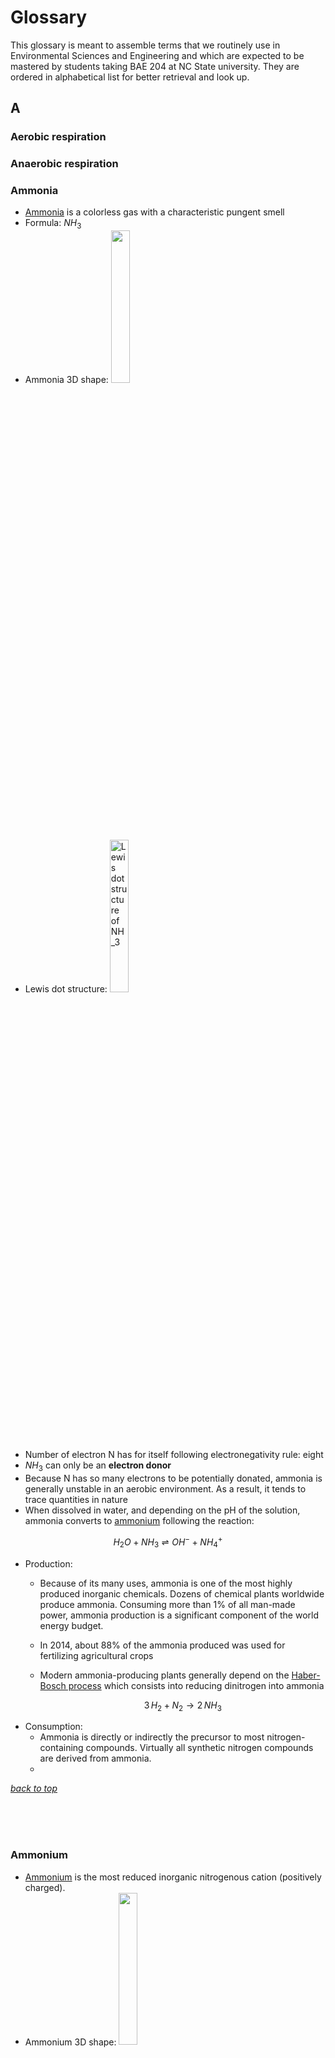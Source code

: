 # Glossary

<a id="top"></a>


This glossary is meant to assemble terms that we routinely use in Environmental Sciences and Engineering and which are expected to be mastered by students taking BAE 204 at NC State university. They are ordered in alphabetical list for better retrieval and look up.

## A

### Aerobic respiration

### Anaerobic respiration


<a id="NH3"></a>

### Ammonia
- [Ammonia](https://en.wikipedia.org/wiki/Ammonia) is a colorless gas with a characteristic pungent smell
- Formula: $NH_3$
- Ammonia 3D shape: ![](pictures/Ammonia-3D-balls-A.png){width=25%}
- Lewis dot structure: ![Lewis dot structure of $NH_3$](pictures/ammonia-lewis-structure.jpg){width=25%}
- Number of electron N has for itself following electronegativity rule: eight
- $NH_3$ can only be an **electron donor**
- Because N has so many electrons to be potentially donated, ammonia is generally unstable in an aerobic environment. As a result, it tends to trace quantities in nature
- When dissolved in water, and depending on the pH of the solution, ammonia converts to [ammonium](#NH4) following the reaction:

$$
H_2O + NH_3 \rightleftharpoons OH^{-} + NH_4^{+}
$$

- Production: 
    - Because of its many uses, ammonia is one of the most highly produced inorganic chemicals. Dozens of chemical plants worldwide produce ammonia. Consuming more than 1% of all man-made power, ammonia production is a significant component of the world energy budget.
    - In 2014, about 88% of the ammonia produced was used for fertilizing agricultural crops
    - Modern ammonia-producing plants generally depend on the [Haber-Bosch process](#haber-bosch) which consists into reducing dinitrogen into ammonia
        
        $$
        3\,H_2 + N_2 \to 2\,NH_3
        $$

- Consumption:
    - Ammonia is directly or indirectly the precursor to most nitrogen-containing compounds. Virtually all synthetic nitrogen compounds are derived from ammonia. 
    - 

<div class = "row">
<div class = "col-md-9"></div>
<div class = "col-md-3" align="right">*[back to top](#top)*</div></div>


<br/><br/><br/>

<a id="NH4"></a>

### Ammonium

- [Ammonium](https://en.wikipedia.org/wiki/Ammonium) is the most reduced inorganic nitrogenous cation (positively charged). 
- Ammonium 3D shape: ![](pictures/Ammonium-3D-balls.png){width=25%}
- Lewis dot structure: ![](pictures/ammonium_lewis_structure.png){width=25%}
- Number of electron N has for itself following electronegativity rule: eight
- It is formed by the protonation of [ammonia](#NH3) following the reaction:

\begin{equation}
H_2O + NH_3 \rightleftharpoons OH^{-} + NH_4^{+} (\#eq:NH3)
\end{equation}

- The relative abundance of ammonium vs ammonia depends on the pH of the solution. See figure below


```r
pKa=c(9.28)
forms=c("NH4","NH3")

#if (length(forms)=4){
pH<-seq(0,14,by=0.01)
denominator= 10^(-pH)+ 10^(-pKa[1])
alpha0=10^(-pH)/denominator
alpha1=(10^(-pKa[1]))/denominator


couleur=c("darkgreen","blue","orange","red","black")
Ylim<-c(0,1.2)
Xlim<-c(0,14)
plot(0,0,xlim=Xlim,ylim=Ylim,col="white",main="",xlab="",ylab="",bty="n",xaxt="n",yaxt="n")
abline(h=0,lwd=2,col="grey")
par(new=TRUE)
abline(h=seq(0,1,by=0.1),lty=3,col="grey")
abline(h=1,lty=1,lwd=1,col="grey")
abline(v=seq(0,14,by=1),lty=3,col="grey")
par(new=TRUE)

   ylab="Relative abundance of each form"
   plot(pH,alpha0,xlim=Xlim,ylim=Ylim,lty=1,lwd=2,type="l",xlab="pH",ylab=ylab,yaxt="n",col=couleur[4])
   par(new=TRUE)
   plot(pH,alpha1,xlim=Xlim,ylim=Ylim,lty=1,lwd=2,type="l",xlab="",ylab="",xaxt="n",yaxt="n",col=couleur[5])
   par(new=TRUE)
   axis(2,,at=c(0,0.2,0.4,0.6,0.8,1),labels=c("0","0.2","0.4","0.6","0.8","1"),cex.axis=1)
   par(new=TRUE)
   text(pKa[1]/2,1.1,substitute(paste(NH[y]^{z}),list(y=4,z="+")),adj=0.5,cex=1.2,col=couleur[4])
   par(new=TRUE)
   text((14-pKa[1])/2+pKa[1],1.1,expression(NH[3]),cex=1.2,adj=0.5,col=couleur[5])
   par(new=TRUE)


```

- Because in most natural aqueous environments, pH is below 8, ammonium tends to be the preponderant form.
- Production:
    - In nature, ammonium is a waste product of the mineralization of organic molecules
    - It is added as fertilizer on soils as [ammonium nitrate](https://en.wikipedia.org/wiki/Ammonium_nitrate) 

- Health hazard:
    - Ammonia vapor has a sharp, irritating, pungent odor that acts as a warning of potentially dangerous exposure
    - Exposure to very high concentrations of gaseous ammonia can result in lung damage and death

- Drinking water standard:


<div class = "row">
<div class = "col-md-9"></div>
<div class = "col-md-3" align="right">*[back to top](#top)*</div></div>


<br/><br/><br/>

### Ammonium nitrate

- [Ammonium nitrate](https://en.wikipedia.org/wiki/Ammonium_nitrate) is a chemical compound, the nitrate salt of the ammonium cation
- It is a white crystal solid and is highly soluble in water. 
- Formula: $NH_4NO_3$
- 3D shape: ![](pictures/Ammonium-nitrate-xtal-3D-balls-A.png){width=33%}
- It is predominantly used in agriculture as a high-nitrogen fertilizer
- Its other major use is as a component of explosive mixtures used in mining, quarrying, and civil construction

- Production:
    - Ammonium nitrate does exist naturally in mines of the [Atacama desert](https://en.wikipedia.org/wiki/Atacama_Desert) in Chile but globally nearly all ammonium nitrate is now produced synthetically
    - Byproduct of all respiration processes. 
Ammonium ions are a waste product of the metabolism of animals. In fish and aquatic invertebrates, it is excreted directly into the water. In mammals, sharks, and amphibians, it is converted in the urea cycle to urea, because urea is less toxic and can be stored more efficiently. In birds, reptiles, and terrestrial snails, metabolic ammonium is converted into uric acid, which is solid and can therefore be excreted with minimal water loss.

- Consumption/utilization:
    - It is used as a fertilizer, because it tends to release inorganic nitrogen slowly in soil. Applied as a surface fertilizer, it penetrates the soil with rainfall infiltration. Highly soluble, the nitrate anion becomes readily available to plant roots, although it is susceptible to leaching below the root system into the shallow and deep groundwater. The ammonium cation tends to adsorb to soil particles and is thus not as susceptible to leaching. Ammonium can be directly uptaken by plant roots, which thermodynamically makes sense, although because in most soils aerobic conditions are preponderant, nitrate tends to be the ion uptaken most often. Soil bacteria in the aerobic zone of the soil will oxidize adsorbed ammonium into nitrate, which then becomes available for plant roots. The whole chain of events slows the release of inorganic nitrogen to crops and thus makes for more effective fertilizers.
    
- Health hazard
    - No direct known health hazard  

<div class = "row">
<div class = "col-md-9"></div>
<div class = "col-md-3" align="right">*[back to top](#top)*</div></div>

<br/><br/><br/>

### Anoxic waters

- Anoxic waters are areas of sea water, fresh water, or groundwater that are depleted of dissolved oxygen and are a more severe condition of hypoxia (Wikipedia)
- Anoxic waters result from an *__IMBALANCE__* between oxygen supply and demand

<div class = "row">
<div class = "col-md-9"></div>
<div class = "col-md-3" align="right">*[back to top](#top)*</div></div>


<br/><br/><br/>

## C

<a id="CO2"></a>

### Carbon dioxide

- Carbon dioxide is a colorless gas which density is 50% higher than that of dry air.
- Formula: CO~2~
- Carbon dioxide 3D shape: ![](pictures/Carbon_dioxide_3D_ball.png){width=25%}
- Lewis dot structure: ![](pictures/CO2_lewis_structure.png)
- Number of electron C has for itself following electronegativity rule: zero
- CO~2~ can only be an electron acceptor

- Production: 
    - oxidation of C in all organic molecules
    - Almost all respiratory processes on earth (some respiration does not involve oxidation of C)
    - Combustion of all Carbon-based fuel

- Consumption:
    - Photosynthesis
        - Atmospheric carbon dioxide **is the primary carbon source for life** on Earth
    - Calcite precipitation in the oceans 

- Ecological Significance:
    - Greenhouse Gas, which serves as reference for all other GHG
    - Concentration in the atmosphere ~380 ppm on the rise, or 0.38%, or a partial pressure of 0.38 atm

<center>

![Carbon Dioxide variations through ancient and modern times](pictures/CO2_atm_concentrations.png)

[concentrations of carbon dioxide in the atmosphere from hundreds of thousands of years ago through 2015, measured in parts per million (ppm). The data come from a variety of historical ice core studies and recent air monitoring sites around the world. Each line represents a different data source](https://https://www.epa.gov/sites/production/files/2016-08/documents/print_ghg-concentrations-2016.pdf) [@Epa2016-yj]

</center>

<br/>

  - In reality, concentrations are not stable, and vary widely in time and in space at the next two videos nicely show. 
  
  - The next one results from the model simulations


<br/>

<center>

<iframe "Youtube video of CO~2~ modeled seasonal variations" width="640" height="360" src="https://www.youtube.com/embed/WGHkY0E4FMY" frameborder="0" allow="autoplay; encrypted-media" allowfullscreen></iframe>

[Youtube video of CO~2~ modeled seasonal variations](https://www.youtube.com/embed/WGHkY0E4FMY)

</center>

<br/><br/>
    - The following one is the combination of both models and observations

<br/>

<center>

<iframe width="640" height="360" src="https://www.youtube.com/embed/2BWWrJr6TJw" frameborder="0" allow="autoplay; encrypted-media" allowfullscreen></iframe>

[Youtube video of CO~2~ modeled and observed seasonal variations](https://www.youtube.com/embed/2BWWrJr6TJw)

</center>

<br/><br/>

<div class = "row">
<div class = "col-md-9"></div>
<div class = "col-md-3" align="right">*[back to top](#top)*</div></div>

### Carbonates

- After carbon dioxide dissolves in water, it will combine with water to form carbonic acid ($H_2CO_3$).
- Carbonate serves as __the carbon source__ for aquatic vegetation
- Carbonic acid can then dissociate into bicarbonate ($HCO_3^-$) and carbonate ($CO_3^{2-}$)

>The term "bicarbonate" was coined in 1814 by the English chemist William Hyde Wollaston. The prefix "bi" in "bicarbonate" comes from an outdated naming system and is based on the observation that there is twice as much carbonate (CO~3~^2−^) per sodium ion in sodium bicarbonate (NaHCO~3~) and other bicarbonates than in sodium carbonate (Na~2~CO~3~) and other carbonates. The name lives on as a [trivial name](https://en.wikipedia.org/wiki/Trivial_name). [@Wikipedia_contributors2018-lc].

\begin{align}
H_2CO_3  & \rightleftharpoons & HCO_3^- + H^+  (\#eq:H2CO3) \\
HCO_3^- & \rightleftharpoons & CO_3^{2-} + H^+ (\#eq:HCO3)
\end{align}

- In an environment not open to the atmosphere (or where direct exchange with the atmosphere is very limited like in stream or wetland sediment), the preponderant form depends on the pH and can be calculated as illustrated on the graph below.

``` r
pKa=c(6.362,10.33)
forms=c("H2CO3","HCO3","CO3")

#if (length(forms)=4){
pH<-seq(0,14,by=0.01)
denominator= 10^(-2*pH)+ 10^(-pKa[1])*10^(-pH)+10^(-pKa[1])*10^(-pKa[2])
alpha0=10^(-2*pH)/denominator
alpha1=(10^(-pH)*10^(-pKa[1]))/denominator
alpha2=10^(-pKa[1])*10^(-pKa[2])/denominator

couleur=c("blue","orange","red","black","darkgreen")
Ylim<-c(0,1.2)
Xlim<-c(0,14)
plot(0,0,xlim=Xlim,ylim=Ylim,col="white",main="",xlab="",ylab="",bty="n",xaxt="n",yaxt="n")
abline(h=0,lwd=2,col="grey")
par(new=TRUE)
abline(h=seq(0,1,by=0.1),lty=3,col="grey")
abline(h=1,lty=1,lwd=1,col="grey")
abline(v=seq(0,14,by=1),lty=3,col="grey")
par(new=TRUE)

   plot(pH,alpha0,xlim=Xlim,ylim=Ylim,lty=1,lwd=2,type="l",xlab="",ylab="",xaxt="n",yaxt="n",col=couleur[1])
   par(new=TRUE)
   plot(pH,alpha1,xlim=Xlim,ylim=Ylim,lty=1,lwd=2,type="l",xlab="",ylab="",xaxt="n",yaxt="n",col=couleur[2])
   par(new=TRUE)
   plot(pH,alpha2,xlim=Xlim,ylim=Ylim,lty=1,lwd=2,type="l",xlab="pH",ylab="alpha",yaxt="n",col=couleur[3])
   axis(2,,at=c(0,0.2,0.4,0.6,0.8,1),labels=c("0","0.2","0.4","0.6","0.8","1"),cex.axis=1)
   par(new=TRUE)
   text(1,1.1,substitute(paste(H[x],CO[y]),list(x=2,y=3)),cex=1.2,col=couleur[1])
   par(new=TRUE)
   text((pKa[2]-pKa[1])/2+pKa[1],1.1,substitute(paste(HCO[x]^{y}),list(x=3,y="-")),adj=0.5,cex=1.2,col=couleur[2])
   par(new=TRUE)
   text(14,1.1,substitute(paste(CO[x]^{z}),list(x=3,z="2-")),cex=1.2,adj=1,col=couleur[3])
   par(new=TRUE)

```

- Carbon dioxide and carbonates are fully oxidized forms of inorganic molecules with just one atom of C: the carbon atom has **zero electrons** for itself as shown in Figure \@ref(fig:ElecAlloc-CO2-carbonates)

```r
knitr::include_graphics(c("pictures/ElecAlloc_CO2.png","pictures/ElecAlloc_H2CO3.png","pictures/ElecAlloc_HCO3-.png","pictures/ElecAlloc_CO32-.png"))
```

- In sea water, Carbonate can combine with Ca^2+^ to form Calcium Carbonate (CaCO~3~), which precipitates out of solution. In other words, calcium carbonate formation is a sink for carbonate, and ultimately from CO~2~ addition from the atmosphere to to increased CO~2~ concentrations in the atmosphere. 
- Carbonates are thus a great pH buffer in aquatic environments

<br/><br/><br/>

### Catabolism

- Reactions involving the breaking down of organic substrates, typically by oxidative breakdown, to provide
chemically available energy (e.g. A TP) and/or to generate metabolic intermediates used in subsequent
anabolic reactions [@De_Bolster1997-ul]. 
- Synonyms:
    - Aerobic and anaerobic *respirations* which use organic molecules as electron donors, are synonyms of catabolism.
    - In soil science another synonym of catabolism is *mineralization*, which refers to the decomposition or oxidation of the chemical compounds in organic matter releasing the nutrients contained in those compounds into soluble inorganic forms that may be plant-accessible [@Wikipedia_contributors2018-ew].


## D

### Denitrification

- The *microbially mediated dissimilatory reduction of nitrate into dinitrogen*
- see [denitrification in chapters](#denit) for more details


### Dihydrogen sulfide

- see [hydrogen sulfide](#H2S)

<br/><br/>

<div class = "row">
<div class = "col-md-9"></div>
<div class = "col-md-3" align="right">*[back to top](#top)*</div></div>


## E
### Eutrophication

- Definitions:
    - 'an increase in the rate of supply of organic matter to an ecosystem' [@Nixon1995-th]
    - 'is the enrichment of a water body with nutrients, usually with an excess amount of nutrients' (Wikipedia)
    - 'the enrichment of water by nutrients, especially nitrogen and/or phosphorus, causing an accelerated
growth of algae and higher forms of plant life to produce an undesirable disturbance to the balance of
organisms present in the water and to the quality of water concerned’ [@Anonymous1991-ho]
    - ‘the enrichment of water by nitrogen compounds causing an accelerated growth of algae and higher forms of plant life to produce an undesirable disturbance to the balance of organisms present in the water and to the quality of water concerned’ [@Anonymous1991-xb]
    
<br/><br/>

<div class = "row">
<div class = "col-md-9"></div>
<div class = "col-md-3" align="right">*[back to top](#top)*</div></div>


<br/><br/><br/>

## F

### Fischer projection

- see [Structural formula](#structural-formula)

<br/><br/>

<div class = "row">
<div class = "col-md-9"></div>
<div class = "col-md-3" align="right">*[back to top](#top)*</div></div>


<br/><br/><br/>


## G

<a id="GHG"></a>

### Greenhouse gases *(GHG)*

A greenhouse gas is a gas in an atmosphere that absorbs and emits radiant energy within the thermal infrared range. This process is the fundamental cause of the greenhouse effect. The primary greenhouse gases in Earth's atmosphere are **water vapor**, **[carbon dioxide](#CO2)**, **methane**, **[nitrous oxide](#N2O)**, and **ozone**. Without greenhouse gases, the average temperature of Earth's surface would be about −18 &deg;C (0 &deg;F), rather than the present average of 15 &deg;C (59 &deg;F). In the Solar System, the atmospheres of Venus, Mars and Titan also contain gases that cause a greenhouse effect. ([Wikipedia](https://en.wikipedia.org/wiki/Greenhouse_gas))

<br/><br/>

<div class = "row">
<div class = "col-md-9"></div>
<div class = "col-md-3" align="right">*[back to top](#top)*</div></div>

<br/><br/><br/>

## H

<a "haber-bosch"></a>

### Haber-Bosch process

- [Haber-Bosch process](https://en.wikipedia.org/wiki/Haber_process)

<br/><br/>

<div class = "row">
<div class = "col-md-9"></div>
<div class = "col-md-3" align="right">*[back to top](#top)*</div></div>


<br/><br/><br/>

### Haworth Projection

- see [Structural formula](#structural-formula)

<br/><br/>

<div class = "row">
<div class = "col-md-9"></div>
<div class = "col-md-3" align="right">*[back to top](#top)*</div></div>


<br/><br/><br/>


### Hydrogen Sulfide {#H2S}

- It is a colorless gas with the characteristic foul odor of rotten eggs. 
- It is very poisonous, corrosive, flammable and acidic in nature.
- Formula: $H_2S$
- hydrogen sulfide #D shape: ![](pictures/Hydrogen-sulfide-3D-balls.png){width=25%}
- Lewis dot structure: ![](pictures/H2S_Lewis_structure.png){width=25%}
- Number of electron S has for itself following electronegativity rule: eight
- $H_2S$ can only be an electron donor
- Unstable under aerobic conditions, will readily be oxidized into [sulfate](#SO4)
- $H_2S$ is a polyprotic acid which can lose up to 2 protons in water, depending on the pH.


\begin{align}
H_2S & \rightleftharpoons & HS^- + H^+ (\#eq:H2S) \\
HS^- & \rightleftharpoons & S^{2-}+ H^+ (\#eq:HS) 
\end{align}



- The figure below suggests that at pH found in most streams (4.5 to 8), $H_2S$ is either preponderant or corresponds to at least 20% of all sulfide forms. $H_2S$ being a highly volatile product, it explains why we can easily smell and detect it in most conditions in streams.

``` r
pKa=c(7.02,12.9)
forms=c("H2S","HS","S")

#if (length(forms)=4){
pH<-seq(0,14,by=0.01)
denominator= 10^(-2*pH)+ 10^(-pKa[1])*10^(-pH)+10^(-pKa[1])*10^(-pKa[2])
alpha0=10^(-2*pH)/denominator
alpha1=(10^(-pH)*10^(-pKa[1]))/denominator
alpha2=10^(-pKa[1])*10^(-pKa[2])/denominator

couleur=c("darkgreen","blue","orange","red","black")
Ylim<-c(0,1.2)
Xlim<-c(0,14)
plot(0,0,xlim=Xlim,ylim=Ylim,col="white",main="",xlab="",ylab="",bty="n",xaxt="n",yaxt="n")
abline(h=0,lwd=2,col="grey")
par(new=TRUE)
abline(h=seq(0,1,by=0.1),lty=3,col="grey")
abline(h=1,lty=1,lwd=1,col="grey")
abline(v=seq(0,14,by=1),lty=3,col="grey")
par(new=TRUE)

   plot(pH,alpha0,xlim=Xlim,ylim=Ylim,lty=1,lwd=2,type="l",xlab="",ylab="",xaxt="n",yaxt="n",col=couleur[1])
   par(new=TRUE)
   plot(pH,alpha1,xlim=Xlim,ylim=Ylim,lty=1,lwd=2,type="l",xlab="",ylab="",xaxt="n",yaxt="n",col=couleur[2])
   par(new=TRUE)
   plot(pH,alpha2,xlim=Xlim,ylim=Ylim,lty=1,lwd=2,type="l",xlab="pH",ylab="alpha",yaxt="n",col=couleur[3])
   axis(2,,at=c(0,0.2,0.4,0.6,0.8,1),labels=c("0","0.2","0.4","0.6","0.8","1"),cex.axis=1)
   par(new=TRUE)
   text(1,1.1,substitute(paste(H[x],S),list(x=2)),cex=1.2,col=couleur[1])
   par(new=TRUE)
   text((pKa[2]-pKa[1])/2+pKa[1],1.1,substitute(paste(HS^{x}),list(x="-")),adj=0.5,cex=1.2,col=couleur[2])
   par(new=TRUE)
   text(14,1.1,substitute(paste(S^{z}),list(z="2-")),cex=1.2,adj=1,col=couleur[3])
   par(new=TRUE)
```

- Production:
    - Hydrogen sulfide often results from the microbial breakdown, or mineralization, of organic matter in anaerobic conditions, such as may exist in swamps and sewers. When happening in sediment, this is referred to as sediment diagenesis

- Consumption:

<br/><br/>

<div class = "row">
<div class = "col-md-9"></div>
<div class = "col-md-3" align="right">*[back to top](#top)*</div></div>

## L

### Lithotrophs

- Lithotrophs are a diverse group of organisms using inorganic substrate (usually of mineral origin) to obtain reducing equivalents for use in biosynthesis (e.g., carbon dioxide fixation) or energy conservation (i.e., ATP production) via aerobic or anaerobic respiration. Known chemolithotrophs are exclusively microorganisms. [@Wikipedia_contributors2018-na]

<br/><br/>

<div class = "row">
<div class = "col-md-9"></div>
<div class = "col-md-3" align="right">*[back to top](#top)*</div></div>


<br/><br/><br/>

### Limiting factor


<br/><br/>

<div class = "row">
<div class = "col-md-9"></div>
<div class = "col-md-3" align="right">*[back to top](#top)*</div></div>


<br/><br/><br/>

## M
### Methane

- Under [normal conditions for temperature and pressure](https://en.wikipedia.org/wiki/Standard_conditions_for_temperature_and_pressure), methane is a colorless, odorless gas main constituent of natural gas, and the simplest alkane
- Formula: $CH_4$
- Methane 3D shape: ![](pictures/Methane-CRC-MW-3D-balls.png){width=25%}
- Lewis dot structure of methane: ![Lewis dot structure of methane](pictures/methane_lewis_structure.png)
- Number of electron C has for itself following electronegativity rule: eight
- $CH_4$ can only be an electron **donor**
- Because methane has so many electrons to give, it will easily 'burn' in normal atmosphere (provided that ignition T&deg;C be reached, e.g., by a spark), liberating large quantities of heat (55.5 MJ/kg). The electrons are transferred from the carbon to the oxygen atoms following two redox half-reactions to obtain the overall reaction:


\begin{align}
CH_4 + 2\,H_2O & \rightleftharpoons & CO_2 + 8\,H^+ + 8\,e^-\\
2\,O_2 + 8\,H^+ + 8\,e^- & \rightleftharpoons & 4\,H_2O\\
& &\\
\hline\\
CH_4 + 2\,O_2 & \to & CO_2 + 2\,H_2O
\end{align}



- Production:

- Consumption:

- Ecological significance:

<center>

![](pictures/CH4_concentrations.png)

[Concentrations of methane in the atmosphere from hundreds of thousands of years ago through 2015, measured in parts per billion (ppb). The data come from a variety of historical ice core studies and recent air monitoring sites around the world. Each line represents a different data source](https://www.epa.gov/sites/production/files/2016-08/documents/print_ghg-concentrations-2016.pdf)[@Epa2016-yj]

</center>

- Health effects:

<br/><br/><br/>

### Mineralization

- see [catabolism](#catabolism)

<br/><br/><br/>

## N

<a id="NO3"></a>

### Nitrate

- Nitrate is the stable inorganic nitrogenous anion in oxidized water
- Formula: $NO_3^{-}$
- Nitrate 3D shape: ![](pictures/Nitrate-3D-balls.png){width=25%}
- Lewis dot structure of nitrate: ![Lewis dot structure of nitrate](pictures/nitrate_lewis_structure.png)
- Number of electron N has for itself following electronegativity rule: zero
- $NO_3^{-}$ can only be an electron acceptor
- $NO_3^{-}$ is technically the conjugate base of nitric acid $HNO_3$, but the $pk_A$ of the reaction is at a theoretical pH of -1.38. In other words, for the pH of most natural waters (4.5 < pH < 8), $HNO_3$ is totally insignificant.

- Production:
    - from the complete [oxidation](#oxidation) of inorganic nitrogenous molecules which include [ammonia](#NH3), [ammonium](#NH4), [nitrite](#NO2)
    - from the mineralization and complete oxidation of [amine radicals](#amine) in organic molecules

- Consumption:
    - **Uptake** from microbes, plants, and algae for their [anabolism](#anabolism), which consists in building complex organic molecules from inorganic ones. 
        - Uptake, assimilation, anabolism, immobilization are all synonymous terms to express the fact that the N atom is immobilized, at least temporarily in organic molecules. 
        - Because N is assimilated in organic molecules during uptake/anabolism, and because N gains electrons in the process (it is thus ***reduced***), we refer to nitrate uptake as **[assimilatory nitrate reduction](#ANR)**.
    - **[Denitrification](#denitrification)**: under anaerobic conditions, nitrate is used by facultative anaerobes as electron acceptor to generate [ATP](#ATP) in their respiration chain. The two major end products of denitrification are gases, namely [dinitrogen ($N_2$)](#N2) and [nitrous oxide ($N_2O$)](#N2O), which leave the aqueous environment. As such, nitrate is not assimilated by any bacteria and denitrification is therefore, as opposed to uptake, referred to as **[dissimilatory nitrate reduction](#DNR) into [dinitrogen ($N_2$)](#N2) and [nitrous oxide ($N_2O$)](#N2O).

- Ecological significance:
    - Because of assimilation and denitrification processes, the overall nitrate concentrations in rivers tends to diminish from the catchment headwaters to the receiving bodies such as estuaries and coastal areas. As a result, inorganic nitrogen has naturally been in very short supply in these coastal water bodies, and nitrate and traditionally been the nutrient limiting aquatic productivity there. Very much like with phosphate, algae have adapted to be able to grow in very low concentrations. Anthropogenic activities, and agriculture in particular, have largely increased the loads and concentration of nitrate reaching estuaries, to the point where nitrate is no longer the limiting factor. As a result, excess nitrate is one of the reasons for the global and persistent presence of algal blooms in estuaries and coastal waters. 
    
- Health hazard:
    - There is a heated debate about the health hazard that nitrate might pose. Some argue that if anything, there might be beneficial effects, while others argue that there are evidence of cancers linked to excess nitrate absorption. Unfortunately, arguments on both sides might not be totally independent of militantism and lobbies.
    - The only consensus everybody seems to agree upon is the Blue Baby syndrome, or methemoglobinemia. Methemoglobinemia is an unusual and potentially fatal condition in which hemoglobin is oxidized to methemoglobin and loses its ability to bind and transport oxygen, hence the cyanosis (blue appearance) usually visible on fingers, toes, and lips. Nitrate reduced to nitrite in the body of humans and animals enters the body stream where it seems to directly oxidize oxyhemoglobin to methemoglobin-peroxide complex.

<br/>

<center>

[![**Picture of a Blue Baby from syndromespedia.com/blue-baby-syndrome.html**](pictures/BLUE-BABY-SYNDROME.jpg){width=50%}](https://syndromespedia.com/blue-baby-syndrome.html)

[**Picture of a Blue Baby from syndromespedia.com/blue-baby-syndrome.html**](https://syndromespedia.com/blue-baby-syndrome.html)

</center>

<br/>

- Drinking water standards
    - Although there is still a heated debate whether or not nitrate does have have detrimental health effects, the World Health Organization has provided maximum concentration guidelines of 50 mg/L as nitrate [@World_Health_Organization2011-hd]. These guidelines have been enacted in hard laws in the US and in Europe. The 50 mg/L as nitrate equates 11.2 mg $NO_3$-N/L and in the US, the drinking water standard is **10 mg $NO_3$-N/L**.
    
    
<br/><br/>

<div class = "row">
<div class = "col-md-9"></div>
<div class = "col-md-3" align="right">*[back to top](#top)*</div></div>
<br/><br/><br/>

<a id="N2O"></a>

### Nitrous Oxide

- Commonly known as laughing gas
- Nitrous oxide has significant medical uses, especially in surgery and dentistry, for its anesthetic and pain reducing effects.
- Formula: $N_2O$
- Nitrous Oxide 3D shape: ![](pictures/Nitrous-oxide-dimensions-3D-balls.png){width=25%}
- ![Lewis dot structure of nitrous oxide](pictures/N2O_lewis_structure.png){width=25%}
- Number of electron N has for itself following electronegativity rule: 
    - the first one on the left has 5
    - the middle N has 3
- $N_2O$ can be both an electron acceptor and an electron donor

- Production:
    - $N_2O$ is produced due to bacterial processes (over 90%) and anthropogenic processes such as burning of fossil fuel
        - The two main bacterial processes are *nitrification* and *denitrification*
        - Accounting that human activities have enhanced both nitrification and denitrification processes, it is estimated that overall, about 2/3rd of $N_2O$ production is natural, and about 1/3rd is human enhanced

- Consumption:
    - Because of all the electrons stored on the two N atoms (5 + 3 = 8), nitrous oxide is a potential electron donor and bacteria can use it for their respiration processes

- Ecological significance:
  - Powerful Greenhouse Gas, 298 times that of CO~2~ ([EPA](https://www.epa.gov/sites/production/files/2015-07/documents/emission-factors_2014.pdf))
  - Concentration in the atmosphere ~0.0003 ppm or ~325 ppb on the rise

<br/>

<center>

![](pictures/N2O_concentrations.png)

[Concentrations of nitrous oxide in the atmosphere from hundreds of thousands of years ago through 2015, measured in parts per billion (ppb). The data come from a variety of historical ice core studies and recent air monitoring sites around the world. Each line represents a different data source](https://www.epa.gov/sites/production/files/2016-08/documents/print_ghg-concentrations-2016.pdf))[@Epa2016-yj]

</center>

<br/><br/>

<div class = "row">
<div class = "col-md-9"></div>
<div class = "col-md-3" align="right">*[back to top](#top)*</div></div>

<br/><br/><br/>

## O
### Oligotrophication

- 'a decrease in the rate of supply of organic matter to an ecosystem' [@Nixon2009-ft]

<br/><br/>

<div class = "row">
<div class = "col-md-9"></div>
<div class = "col-md-3" align="right">*[back to top](#top)*</div></div>

<br/><br/><br/>

### Oxidation

- Oxidation is the *__loss of electrons__* by a molecule, atom, or ion.
- The term oxidation was first used by Antoine Lavoisier to signify reaction of a substance with oxygen. Much later, it was realized that the substance, upon being oxidized, loses electrons, and the meaning was extended to include other reactions in which electrons are lost.

<br/><br/>

<div class = "row">
<div class = "col-md-9"></div>
<div class = "col-md-3" align="right">*[back to top](#top)*</div></div>

<br/><br/><br/>

### Oxidation state

- The oxidation state (*OS*), or sometimes referred to as the oxidation number, quantifies the number of electrons that an atom has gained (expressed as *__negative__* charge value) or lost (expressed as *__positive__* charge value) compared to the number of valence electrons it has in its free form. As a result, it can be zero, positive or negative. 
- For metal ions, the OS corresponds to its charge
- The *change* in oxidation state is a very powerful tool to understand the [redox](#redox) processes involved in the environement. But OS is less than ideal when comparing the absolute number of electrons one element *has for itself*
- For example, the nitrogen atom N, has 5 valence electrons. In the dinitrogen molecule N~2~, the Lewis dot structure suggests that each atom share 3 electrons with the other but essentially have 5 electrons for themselves as in Figure \@ref(fig:ElecAlloc-N2)

```r
knitr::include_graphics("pictures/ElecAlloc_N2.png")
```

As a result, the number of electron on each atom equals the number of valence electrons on the free form of N, hence OS = 0. Now in the nitrous oxide case in Figure \@ref(fig:ElecAlloc-N2O), the nitrogen atom to the left OS = 0, but for the middle Nitrogen atom, OS = -2, as two electrons were stripped by oxygen.

```r
knitr::include_graphics("pictures/ElecAlloc_N2O.png")
```

The problem with the oxidation state indicator is that it is a relative number, and not absolute. The electron allocation indicator that quantifies the number of electrons each atom has for itself is more abolute and thus comparable. For example, the inorganic molecule with one C atom stable in an oxidized environment is CO~2~, the inorganic molecule with one N atom stable in an oxidized environment is $NO_3^-$, and the inorganic molecule with one S atom stable in an oxidized environment is $SO_4^{2-}$. All three atoms have zero electrons for themselves as oxygen has 'stolen' them (Figure \@ref(fig:ElecAlloc-CO2-NO3-SO4)). So they are all potential electron acceptors that can accept up to 8 electrons. In a way they are very similar.

```r
knitr::include_graphics(c("pictures/ElecAlloc_CO2.png","pictures/ElecAlloc_NO3-.png","pictures/ElecAlloc_SO42-.png"))
```

But if one calculates the oxidation states for each of the C, N, and S atoms, for these three molecules, one would find OS~C~ = -4, OS~N~ = -5, and OS~S~ = -6... We believe this can be very confusing and prefer to use the electron allocation concept as a more absolute indicator.

<br/><br/>

<div class = "row">
<div class = "col-md-9"></div>
<div class = "col-md-3" align="right">*[back to top](#top)*</div></div>

<br/><br/><br/>


## P
### Phosphate

- [Phosphate](https://en.wikipedia.org/wiki/Phosphate) is an inorganic chemical and a salt-forming anion of phosphoric acid
- Formula: $PO_4^{3-}$
- ![Lewis dot structure of phosphate](pictures/phosphate_lewis_structure.jpg)
- Phosphate is one of the anions of the polyprotic acid (i.e., which can liberate several protons $H^{+}$)
- The conjugate bases of phosphate are:

![](pictures/phosphate_conjugate_bases.png){width=100%}

- All conjugate bases are related through the set acid-base chemical equilibria:

\begin{align}
H_3PO_4  & \rightleftharpoons & H_2PO_4^- + H^+ \tag{$pK_A$ = 2.12}\\
H_2PO_4^- & \rightleftharpoons & HPO_4^{2-} + H^+ \tag{$pK_A$ = 7.21}\\
HPO_4^{2-}& \rightleftharpoons & PO_4^{3-} + H^+ \tag{$pK_A$ = 12.67}
\end{align}



- The preponderant form of phosphate in a solution also depends on the pH following this relationship:

```r

pKa=c(2.12,7.21,12.67)
forms=c("H3PO4","H2PO4","HPO4","PO4")

#if (length(forms)=4){
pH<-seq(0,14,by=0.01)
denominator= 10^(-3*pH)+ 10^(-pKa[1])*10^(-2*pH)+10^(-pKa[1])*10^(-pKa[2])*10^(-pH)+ 10^(-pKa[1])*10^(-pKa[2])*10^(-pKa[3])
alpha0=10^(-3*pH)/denominator
alpha1=(10^(-2*pH)*10^(-pKa[1]))/denominator
alpha2=(10^(-pH)*10^(-pKa[1])*10^(-pKa[2]))/denominator
alpha3=10^(-pKa[1])*10^(-pKa[2])*10^(-pKa[3])/denominator

couleur=c("darkgreen","blue","orange","red","black")
Ylim<-c(0,1.2)
Xlim<-c(0,14)
plot(0,0,xlim=Xlim,ylim=Ylim,col="white",main="",xlab="",ylab="",bty="n",xaxt="n",yaxt="n")
abline(h=0,lwd=2,col="grey")
par(new=TRUE)
abline(h=seq(0,1,by=0.1),lty=3,col="grey")
abline(h=1,lty=1,lwd=1,col="grey")
abline(v=seq(0,14,by=1),lty=3,col="grey")
par(new=TRUE)

   ylab="Relative abundance of each form"
   plot(pH,alpha0,xlim=Xlim,ylim=Ylim,lty=1,lwd=2,type="l",xlab="pH",ylab=ylab,yaxt="n",col=couleur[1])
   par(new=TRUE)
   plot(pH,alpha1,xlim=Xlim,ylim=Ylim,lty=1,lwd=2,type="l",xlab="",ylab="",xaxt="n",yaxt="n",col=couleur[2])
   par(new=TRUE)
   plot(pH,alpha2,xlim=Xlim,ylim=Ylim,lty=1,lwd=2,type="l",xlab="",ylab="",xaxt="n",yaxt="n",col=couleur[3])
   par(new=TRUE)
   plot(pH,alpha3,xlim=Xlim,ylim=Ylim,lty=1,lwd=2,type="l",xlab="",ylab="",xaxt="n",yaxt="n",col=couleur[4])
   axis(2,,at=c(0,0.2,0.4,0.6,0.8,1),labels=c("0","0.2","0.4","0.6","0.8","1"),cex.axis=1)
   par(new=TRUE)
   text(1,1.1,expression(paste(H[3],PO[4])),cex=1.2,col=couleur[1])
   par(new=TRUE)
   text((pKa[2]-pKa[1])/2+pKa[1],1.1,substitute(paste(H[x],PO[y]^{z}),list(x=2,y=4,z="-")),adj=0.5,cex=1.2,col=couleur[2])
   par(new=TRUE)
   text((pKa[3]-pKa[2])/2+pKa[2],1.1,substitute(paste(HPO[y]^{z}),list(y=4,z="2-")),cex=1.2,adj=0.5,col=couleur[3])
   par(new=TRUE)
   text(14,1.1,substitute(paste(PO[y]^{z}),list(y=4,z="3-")),adj=1,cex=1.2,col=couleur[4])
   par(new=TRUE)

```

- The phosphoric acid and phosphates are fully oxidized forms of inorganic molecules with just one atom of P: the Phosphorus atom has **zero electrons** for itself as shown in Figure \@ref(fig:ElecAlloc-H3PO3-to-phosphate) below:

```r
knitr::include_graphics(c("pictures/ElecAlloc_H3PO4.png","pictures/ElecAlloc_H2PO4-.png","pictures/ElecAlloc_HPO42-.png","pictures/ElecAlloc_PO43-.png"))
```


- Production:
    - Phosphorus in general and phosphate in practice has remained one of the nutrients limiting the most plant productivity on our planet
    - Phosphates are the naturally occurring form of the element phosphorus, found in many phosphate minerals
    - Phosphate minerals are mined to obtain phosphorus for use in agriculture and industry
    - The largest global producer and exporter of phosphates is Morocco. 
    - Within North America, the largest deposits lie in the Bone Valley region of central Florida, the Soda Springs region of southeastern Idaho, and the coast of North Carolina (near Aurora).  

- Consumption:
    - Uptake from all primary producer including plants and algae
    - Phosphate can also be immobilized by bacteria
    - In food industry, phosphates help baked goods rise, they act as emulsifiers in processed cheese and canned soup, they add flavor to cola and color to frozen french fries. They also can be added to meat, poultry and seafood to help the protein bind more water, making it juicier after freezing and reheating.  

- Ecological significance:
    - Phosphorus as phosphate naturally is the most limiting factor for primary productivity for land and aquatic plants. Because it tends to bind to particles, phosphates have accumulated with sediment particularly in coastal areas, where phosphate can become available again to algae through [sediment diagenetic processes](#sediment_diagenesis). As a result, phosphate is generally not considered the most limiting factor for algae in estuaries and coastal environment. However, it does tend to be the limiting nutrient in freshwater receiving bodies such as lakes and reservoirs.
    - Excess phosphate in freshwater receiving bodies has been shown to be the nutrient causing some major [eutrophication](#eutrophication) problems throughout the planet

<br/><br/>

<div class = "row">
<div class = "col-md-9"></div>
<div class = "col-md-3" align="right">*[back to top](#top)*</div></div>

<br/><br/><br/>

## R

### Reactive nitrogen

- 

<br/><br/>

<div class = "row">
<div class = "col-md-9"></div>
<div class = "col-md-3" align="right">*[back to top](#top)*</div></div>

<br/><br/><br/>

### Redox

- Redox (short for reduction–oxidation reaction) is a chemical reaction in which the oxidation states of atoms are changed. Any such reaction involves both a [reduction](#reduction) process and a complementary [oxidation](#oxidation) process, effectively allowing the electron transfer processes.

### Redox couple

- redox couples, commonly noted as 'Ox/Red' refer to the two forms that an element might take depending on its [oxidation state](#oxidation-state)
- Ox in 'Ox/Red' refers to as the *oxidizer* or oxidizing agent, as it has the capability to make other elements **lose** their electrons.
- Red in 'Ox/Red' refers to as the *reducer* or reducing agent, as it has the capability to **give** electrons to other elements
- Common redox couples which matter in environmental and ecological engineering include:
    - CO~2~/CH~2~O
    - O~2~/H~2~O
    - NO~3~^-^/N~2~
    - NO~3~^-^/NH~4~^+^
    - NO~3~^-^/NO~2~^-^
    - MnO~2~/Mn^2+^
    - Fe^3+^/Fe^2+^
    - SO~4~^2-^/H~2~S
    - CO~2~/CH~4~

### Redox half-reactions

- A half reaction is either the oxidation or reduction reaction component of a redox reaction. A half reaction is obtained by considering the change in oxidation states of individual substances involved in the redox reaction [@Wikipedia_contributors2018-be]
- Redox half reactions illustrate the transfer of electrons from the oxidized form of an element to a reduced form of an element.
- Half-reactions are often used as a method of balancing redox reactions
- To derive half-reactions, 
    - the first convention is that the oxidizer is on the left of the equation, and the reducer on the right
    - one must first equilibrate all elements other than O and H
    - then one balances for O, by adding H~2~O on the appropriate side of the half reaction
    - then one adds the appropriate number of H^+^ to balance the H
    - Finally one adds the appropriate number of e^-^ to balance the charge. The number of e^-^ must correspond to the change in [oxidation state](#oxidation-state)
- The half-reactions corresponding to the redox couples above are:
- CO~2~/CH~2~O

\begin{equation}
CO_2 + 4 H^+ + 4 e^- \rightleftharpoons CH_2O + H_2O  
\end{equation}

- CH~2~O here is a generic formula to represent the electron donating capacity of OM. This equation might be misleading as it corresponds to the OM donating 4 electrons in the respiration schemes, but because it is written using the ox/red convention, is the opposite of the intuitive direction. So a more intuitive half-reaction might be, and is effectively what is used to write the full redox reaction:

\begin{equation}
CH_2O + H_2O \rightleftharpoons CO_2 + 4 H^+ + 4 e^-
\end{equation}

- O~2~/H~2~O
    
\begin{equation}
O_2 + 4 H^+ + 4 e^- \rightleftharpoons 4H_2O  
\end{equation}
    
    - NO~3~^-^/N~2~
    
\begin{equation}
2 NO_3^- + 10 e^- + 12 H^+ \rightleftharpoons N_2 + 6 H_2O
\end{equation}

    - MnO~2~/Mn^2+^

\begin{equation}
MnO_2 + 4 e^- + 4 H^+ \rightleftharpoons Mn^{2+} + 2 H_2O
\end{equation}  
    
    - Fe^3+^/Fe^2+^
    
\begin{equation}
Fe^{3+} + 1 e^- \rightleftharpoons Fe^{2+} \\
\end{equation}

    - SO~4~^2-^/H~2~S
    
\begin{equation}
SO_4^{2-} + 8 e^- + 10 H^+  \rightleftharpoons H_2S + 4 H_2O
\end{equation}

    - CO~2~/CH~4~

\begin{equation}
CO_2 + 8 e^- + 8 H^+ \rightleftharpoons CH_4 + 2 H_2O
\end{equation}

- a redox reaction __always__ involves two half reactions where the electrons are transfered from the lowest redox potential couple to the highest redox potential couple. For example, the combustion of methane in oxygen involves the two O~2~/H~2~O and CO~2~/CH~4~ couples. The half-reaction of the highest redox potential couple goes on top, and that of the lowest potential at the bottom, but this time written as red/ox like in the equation below:

\begin{align}
2\,O_2 + 8\,H^+ + 8\,e^- & \rightleftharpoons & 4\,H_2O\\
CH_4 + 2\,H_2O & \rightleftharpoons & CO_2 + 8\,H^+ + 8\,e^-\\
& &\\
\hline\\
CH_4 + 2\,O_2 & \to & CO_2 + 2\,H_2O
\end{align}

The electrons cancel out, and in this case the protons as well. So the combustion of methane, which is very simple at first glance, really involves a transfer of electrons, which the half-reactions reveal.

### Reduction

- Reduction is the *__gain__* of electrons by a molecule, atom, or ion.

<br/><br/>

<div class = "row">
<div class = "col-md-9"></div>
<div class = "col-md-3" align="right">*[back to top](#top)*</div></div>

<br/><br/><br/>


## S

### Skeletal formula

> The skeletal formula, also called line-angle formula or shorthand formula, of an organic compound is a type of molecular structural formula that serves as a shorthand representation of a molecule's bonding and some details of its molecular geometry [@Wikipedia_contributors2018-sa].

- see [Structural formula](#structural-formula)

### Structural formula

### Sulfate

- Sulfate is the inorganic sulfur anion stable in oxidized water
- Formula: $SO_4^{2-}$
- Sulfate 3D shape: ![](pictures/Sulfate-3D-balls.png){width=25%}
- Lewis dot structure of nitrate: ![Lewis dot structure of nitrate](pictures/sulfate_lewis_structure.png)
- Number of electron S has for itself following electronegativity rule: zero
- $SO_4^{2-}$ can only be an *__electron acceptor__*
- $SO_4^{2-}$ is the conjugate base of Hydrogen sulfate $HSO_4^{-}$. The figure below shows that for pH normally measured in surface water and streams (4.5-8), $SO_4^{2-}$ is the truly preponderant form. We therefore generally omit to mention $HSO_4^{-}$ as a chemical form that plays any significant role.

```r
pKa=c(1.98)
forms=c("HSO4","SO4")

#if (length(forms)=4){
pH<-seq(0,14,by=0.01)
denominator= 10^(-pH)+ 10^(-pKa[1])
alpha0=10^(-pH)/denominator
alpha1=(10^(-pKa[1]))/denominator


couleur=c("darkgreen","blue","orange","red","black")
Ylim<-c(0,1.2)
Xlim<-c(0,14)
plot(0,0,xlim=Xlim,ylim=Ylim,col="white",main="",xlab="",ylab="",bty="n",xaxt="n",yaxt="n")
abline(h=0,lwd=2,col="grey")
par(new=TRUE)
abline(h=seq(0,1,by=0.1),lty=3,col="grey")
abline(h=1,lty=1,lwd=1,col="grey")
abline(v=seq(0,14,by=1),lty=3,col="grey")
par(new=TRUE)

   plot(pH,alpha0,xlim=Xlim,ylim=Ylim,lty=1,lwd=2,type="l",xlab="pH",ylab="alpha",yaxt="n",col=couleur[1])
   par(new=TRUE)
   plot(pH,alpha1,xlim=Xlim,ylim=Ylim,lty=1,lwd=2,type="l",xlab="",ylab="",xaxt="n",yaxt="n",col=couleur[2])
   par(new=TRUE)
   axis(2,,at=c(0,0.2,0.4,0.6,0.8,1),labels=c("0","0.2","0.4","0.6","0.8","1"),cex.axis=1)
   par(new=TRUE)
   text(1,1.1,substitute(paste(HSO[y]^{z}),list(y=4,z="-")),adj=0.5,cex=1.2,col=couleur[1])
   par(new=TRUE)
   text((14-pKa[1])/2+pKa[1],1.1,substitute(paste(SO[y]^{z}),list(y=4,z="2-")),cex=1.2,adj=0.5,col=couleur[2])
   par(new=TRUE)

```

- During their anabolism, primary producers uptake sulfate, but the sulfur atoms can be incorporated into amino-acids only after sulfur has been reduced, or gained 8 electrons to be in a thiol ($-SH$) form.


- Production:

- Consumption:

- Ecological significance:

- Health effects:

<br/><br/>

<div class = "row">
<div class = "col-md-9"></div>
<div class = "col-md-3" align="right">*[back to top](#top)*</div></div>

<br/><br/><br/><br/><br/>

## T

### Trophic names

- Depending on the source of <font color="blue">carbon</font>, the source of <font color="green">electrons</font>, and the source of <font color="red">energy</font>, organisms have been qualified and called differently. 

***

- Depending on the source of <font color="blue">*__carbon__*</font>

<style>
  .col2 {
    columns: 2 200px;         /* number of columns and width in pixels*/
    -webkit-columns: 2 200px; /* chrome, safari */
    -moz-columns: 2 200px;    /* firefox */
  }
</style>
 

<div class="col2">
**Autotrophs**

- __Auto__*trophs* obtain their carbon needs, on their own, hence *Auto*. 
- In other words, they obtain their carbon from CO~2~ and carbonates
- Just about all green plants and algae are autotrophs

<br>

**Heterotrophs**

- __Hetero__*trophs* obtain their carbon needs, from *others*, hence *Hetero*. 
- In other words, they obtain their carbon from organic matter, some of which might also serve as a source of electrons
- All animals are heterotrophs, and most bacteria are too.
</div>

***

- Depending on the source of <font color="green">*__electrons__*</font>

<div class="col2">
**Lithotrophs**

- __Litho__*trophs* obtain their reducing power or their high energy electrons from inorganic molecules, or *mineral matter*. Literally, *rock eaters*. 
- In other words, they obtain their electrons from molecules or atoms like NH~4~^+^ or Fe^2+^.
- ALL Lithotrophs are unicellular microorganisms
- In the examples above, nitrifiers and iron oxidizing bacteria are lithotrophs

<br>


**Organotrophs**

- __Organo__*trophs* obtain their reducing power or their high energy electrons from *organic* molecules, hence the *organo*  
- In other words, they obtain their electrons from organic matter
- All pluricellular organisms are organotrophs
<br>
<br>
<br>
<br>
<br>

</div>

***

- Depending on the source of <font color="red">*__energy__*</font>

<div class="col2">
**Phototrophs**

- __Photo__*trophs* obtain their energy primarily through sunlight. 
- In reality, at night, phototrophs become chemotrophs as their cellular respiration is based upon oxidizing organic matter. But they are autosufficient. They capture solar energy and store it in a chemical form thanks to photosynthesis, and used that stored energy later on.
- Just about all green plants are phototrophs. 

<br>


**Chemotrophs**

- __Chemo__*trophs* obtain their energy as energy previously stored in a chemical form. 
- Just about all pluricellular organisms are chemotrophs, even the phototrophs, which turn into chemotrophs at night
<br>
<br>
<br>
<br>
<br>
<br>
<br>

</div>
